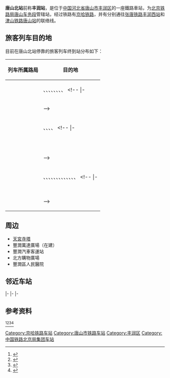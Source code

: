 {{About||2006年12月20日前的唐山北站|唐山东站}}{{Infobox China railway station
|车站名称 = 唐山北站
|图片 = [[File:Tangshanbei_Railway_Station_(20160525092535).jpg|400px]]
|图片介绍 = 唐山北站站房（2016年5月）
|其他名称 = 丰润站
|车站拼音 = Tangshanbei
|英文名称 = Tangshanbei Railway Station<ref>{{Cite web |url=http://news.sina.com.cn/o/2012-09-18/080725196193.shtml |title=铁道部:火车站名含"东西南北"统一改用拼音 |accessdate=2016-05-25 |archive-date=2017-07-30 |archive-url=https://web.archive.org/web/20170730073100/http://news.sina.com.cn/o/2012-09-18/080725196193.shtml |dead-url=no }}</ref><ref>{{cite journal |author=[[铁道部运输局|铁道部运输局]] |journal = 铁路客货运输专刊 |year=2012 |issue=4 |title = 关于明确铁路车站站名英文译法的通知 |id = 运营运调电[2012]1911号 |page = 6}}</ref>
|车站代码 = 11159<ref>{{cite book|title=中华人民共和国铁路车站代码（GB/T 10302-2010）|publisher=中国标准出版社|year=2010|isbn=155066140495|ignore-isbn-error=true|pages=35}}</ref>
|电报码 = FUP
|拼音码 = TSB
|车站功能 = 
|车站位置 = [[河北省|河北省]][[唐山市|唐山市]][[丰润区|丰润区]]
|坐标 = {{coord|39.815437|N|118.112685|E|display=inline,title}}
|归属 = [[北京局集团|北京局集团]][[唐山车务段|唐山车务段]]
|线路 = [[京哈铁路|京哈铁路]]、京哈唐张联络线、唐山北联络线
|车站等级 = [[二等站_(中国大陆)|二等站]]
|月台数目 = 2
|侧式站台 = 1
|岛式站台 = 1
|站台面 = 3
}}
'''唐山北站'''前称'''丰润站'''，是位于[[中国|中国]][[河北省|河北省]][[唐山市|唐山市]][[丰润区|丰润区]]的一座鐵路車站，为[[北京铁路局|北京铁路局]][[唐山车务段|唐山车务段]]管辖站，经过铁路有[[京哈铁路|京哈铁路]]，并有分别通往[[张唐铁路|张唐铁路]][[丰润西站|丰润西站]]和[[津山铁路|津山铁路]][[唐山站|唐山站]]的联络线。

== 旅客列车目的地 ==
目前在唐山北站停靠的旅客列车终到站分布如下：
{| class="wikitable sortable" style="font-size: 90%"
!列车所属路局
!目的地
|-
|<center>{{sort|Beijing|[[北京铁路局|北京铁路局]]}}
|{{站|北京}}、{{站|承德}}、{{站|大连北}}、{{站|齐齐哈尔南}}、{{站|秦皇岛}}、{{站|沈阳北}}、{{站|石家庄}}、{{站|石家庄北}}、{{站|唐山}}
<!-- |-
|<center>{{sort|Chengdu|[[成都铁路局|成都铁路局]]}}
|{{站|}}
|-
|<center>{{sort|Guangzhou|[[广州铁路（集团）公司|广州铁路集团]]}}
|{{站|}}-->
|-
|<center>{{sort|Harbin|[[哈尔滨铁路局|哈尔滨铁路局]]}}
|{{站|北京}}、{{站|哈尔滨}}、{{站|加格达奇}}、{{站|佳木斯}}、{{站|牡丹江}}
<!-- |-
|<center>{{sort|Hohhot|[[呼和浩特铁路局|呼和浩特铁路局]]}}
|{{站|}}
|-
|<center>{{sort|Jinan|[[济南铁路局|济南铁路局]]}}
|{{站|}}
|-
|<center>{{sort|Kunming|[[昆明铁路局|昆明铁路局]]}}
|{{站|}}
|-
|<center>{{sort|Lanzhou|[[兰州铁路局|兰州铁路局]]}}
|{{站|}}
|-
|<center>{{sort|Nanchang|[[南昌铁路局|南昌铁路局]]}}
|{{站|}}
|-
|<center>{{sort|Nanning|[[南宁铁路局|南宁铁路局]]}}
|{{站|}}
|-
|<center>{{sort|Qingzang|[[青藏铁路公司|青藏铁路公司]]}}
|{{站|}}
|-
|<center>{{sort|Shanghai|[[上海铁路局|上海铁路局]]}}
|{{站|}}-->
|-
|<center>{{sort|Shenyang|[[沈阳铁路局|沈阳铁路局]]}}
|{{站|鞍山}}、{{站|包头}}、{{站|北京}}、{{站|北京东}}、{{站|长春}}、{{站|大连}}、{{站|大连北}}、{{站|抚顺北}}、{{站|阜新}}、{{站|哈尔滨西}}、{{站|珲春}}、{{站|临汾}}、{{站|沈阳}}、{{站|沈阳北}}
<!-- |-
|<center>{{sort|Taiyuan|[[太原铁路局|太原铁路局]]}}
|{{站|}}
|-
|<center>{{sort|Urumqi|[[乌鲁木齐铁路局|乌鲁木齐铁路局]]}}
|{{站|}}
|-
|<center>{{sort|Wuhan|[[武汉铁路局|武汉铁路局]]}}
|{{站|}}
|-
|<center>{{sort|Xi'an|[[西安铁路局|西安铁路局]]}}
|{{站|}}
|-
|<center>{{sort|Zhengzhou|[[郑州铁路局|郑州铁路局]]}}
|{{站|}}-->
|}
{{external media|image1={{cite web|url=http://tangshan.huanbohainews.com.cn/system/2015/07/01/011572382_01.shtml|title=铁路唐山北站今日开通运营|accessdate=2019-08-27|date=2015-07-01|publisher=环渤海新闻网|archive-date=2019-08-27|archive-url=https://web.archive.org/web/20190827173231/http://tangshan.huanbohainews.com.cn/system/2015/07/01/011572382_01.shtml|dead-url=no}}<br>{{cite web|url=http://tangshan.huanbohainews.com.cn/system/2015/07/01/011572382_02.shtml|title=铁路唐山北站今日开通运营|accessdate=2019-08-27|date=2015-07-01|publisher=环渤海新闻网|archive-date=2019-08-27|archive-url=https://web.archive.org/web/20190827173231/http://tangshan.huanbohainews.com.cn/system/2015/07/01/011572382_02.shtml|dead-url=no}}<br>{{cite web|url=http://tangshan.huanbohainews.com.cn/system/2015/07/01/011572382_03.shtml|title=铁路唐山北站今日开通运营|accessdate=2019-08-27|date=2015-07-01|publisher=环渤海新闻网|archive-date=2019-08-27|archive-url=https://web.archive.org/web/20190827173229/http://tangshan.huanbohainews.com.cn/system/2015/07/01/011572382_03.shtml|dead-url=no}}}}
{{gallery
|width=200
|File:Ticket office of Tangshanbei Railway Station (20160525092743).jpg|唐山北站售票处
|File:1F waiting room of Tangshanbei Railway Station (20160525092855).jpg|唐山北站1层候车厅，哈尔滨方向列车在此候车
|File:Waiting hall of Tangshanbei Railway Station (20160525093010).jpg|唐山北站进站大厅，入口设有“浭阳新风”服务台
|File:RZ25T 111030@TSB (20160525092119).jpg|北京至秦皇岛的Y509次列车停靠在唐山北站1站台
|File:DF4D 4137@TSB (20160525093535).jpg|承德至石家庄北的K7768次列车进入唐山北站1站台
}}

==周边==
* [[天宮寺塔|天宮寺塔]]
* 豐潤萬達廣場（在建）
* 豐潤汽車客運站
* 北方購物廣場
* 豐潤區人民醫院


==邻近车站==
{{start rail box|[[中国铁路|中国铁路]]}}   
{{s-inop|[[富庄子站|富庄子站]]|{{站|北京}}方向}}
{{s-line|[[京哈铁路|京哈铁路]]<br />← 16km 唐山北站 6km →{{0}}}}
{{s-inop|[[银城铺站|银城铺站]]|{{站|哈尔滨}}方向}}
|-
{{s-inop|[[丰润西站|丰润西站]]|本线起点}}
{{s-line|唐呼京哈联络线<br/>← 11km 唐山北站 {{0}}{{0}}{{0}}{{0}} {{0}}{{0}}}}
{{Terminus}}
|-
{{Terminus}}
{{s-line|唐遵联络线<br/>{{0}}{{0}} {{0}}{{0}}{{0}}{{0}} 唐山北站 ？km →}}
{{s-inop|[[丰润南站|丰润南站]]|本线终点}}
|-
{{Terminus}}
{{s-line|唐山客车线<br/>{{0}}{{0}} {{0}}{{0}}{{0}}{{0}} 唐山北站 18km →}}
{{s-inop|[[杨家口站|杨家口站]]|[[津山铁路|津山线]][[唐山站|唐山]]方向}}
{{end box}}

==参考资料==
<ref>{{Cite web|title=历经十个月站改扩能 唐山北站7月1日正式开通运营|url=http://report.hebei.com.cn/system/2015/07/01/015835465.shtml|accessdate=2019-08-27|author=|date=2015-07-01|format=|publisher=[[长城网|长城网]]|language=|archive-date=2019-08-27|archive-url=https://web.archive.org/web/20190827173225/http://report.hebei.com.cn/system/2015/07/01/015835465.shtml|dead-url=no}}</ref><ref>{{Cite web|title=7月1日起铁路唐山北站恢复办理客运业务|url=http://tangshan.huanbohainews.com.cn/system/2015/05/12/011546492.shtml|accessdate=2019-08-27|author=|date=2015-05-12|format=|publisher=[[环渤海新闻网|环渤海新闻网]]|language=|archive-date=2019-05-26|archive-url=https://web.archive.org/web/20190526225010/http://tangshan.huanbohainews.com.cn/system/2015/05/12/011546492.shtml|dead-url=no}}</ref><ref>{{Cite web|title=铁路唐山北站今日开通运营|url=http://tangshan.huanbohainews.com.cn/system/2015/07/01/011572382.shtml|accessdate=2019-08-27|author=|date=2015-07-01|format=|publisher=[[环渤海新闻网|环渤海新闻网]]|language=|archive-date=2019-08-27|archive-url=https://web.archive.org/web/20190827173224/http://tangshan.huanbohainews.com.cn/system/2015/07/01/011572382.shtml|dead-url=no}}</ref><ref>{{Cite web|title=唐山北站更名"唐山东站" 丰润站更名"唐山北站"|url=http://www.heb.chinanews.com/news/shfz/2006-12-21/11845.shtml|accessdate=2019-08-27|author=|date=2006-12-21|format=|publisher=[[中国新闻社|中国新闻社]]|language=|archive-date=2019-08-27|archive-url=https://web.archive.org/web/20190827173939/http://www.heb.chinanews.com/news/shfz/2006-12-21/11845.shtml|dead-url=no}}</ref>{{reflist}}
{{京哈铁路}}
{{唐山}}

[[Category:京哈铁路车站|Category:京哈铁路车站]]
[[Category:唐山市铁路车站|Category:唐山市铁路车站]]
[[Category:丰润区|Category:丰润区]]
[[Category:中国铁路北京局集团车站|Category:中国铁路北京局集团车站]]